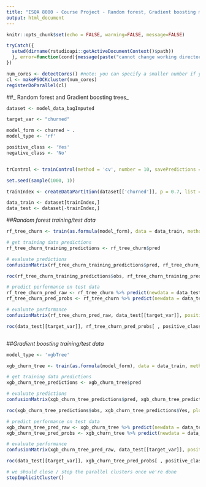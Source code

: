 ```yaml
---
title: "ISQA 8080 - Course Project - Random forest, Gradient boosting models"
output: html_document
---
```


```r
knitr::opts_chunk$set(echo = FALSE, warning=FALSE, message=FALSE)

tryCatch({
  setwd(dirname(rstudioapi::getActiveDocumentContext()$path))
  }, error=function(cond){message(paste("cannot change working directory"))
})

num_cores <- detectCores() #note: you can specify a smaller number if you want
cl <- makePSOCKcluster(num_cores)
registerDoParallel(cl)

```

##_ Random forest and Gradient boosting trees_

```r


dataset <- model_data_bagImputed

target_var <- "churned"

model_form <- churned ~ .
model_type <- 'rf'

positive_class <- 'Yes'
negative_class <- 'No'


trControl <- trainControl(method = 'cv', number = 10, savePredictions = TRUE, classProbs = TRUE, summaryFunction = twoClassSummary, search = 'grid', sampling = 'smote')

set.seed(sample(1000, 1))

trainIndex <- createDataPartition(dataset[['churned']], p = 0.7, list = FALSE)

data_train <- dataset[trainIndex,]
data_test <- dataset[-trainIndex,]


```


##_Random forest training/test data_

```r

rf_tree_churn <- train(as.formula(model_form), data = data_train, method = model_type, trControl = trControl, metric = 'ROC', tuneGrid = data.frame(mtry = 3))

# get training data predictions
rf_tree_churn_training_predictions <- rf_tree_churn$pred

# evaluate predictions
confusionMatrix(rf_tree_churn_training_predictions$pred, rf_tree_churn_training_predictions$obs)

roc(rf_tree_churn_training_predictions$obs, rf_tree_churn_training_predictions$Yes, plot = TRUE, print.auc = TRUE, legacy.axes = TRUE, levels = c(negative_class, positive_class))$auc

# predict performance on test data
rf_tree_churn_pred_raw <- rf_tree_churn %>% predict(newdata = data_test, type = 'raw')
rf_tree_churn_pred_probs <- rf_tree_churn %>% predict(newdata = data_test, type = 'prob')

# evaluate performance
confusionMatrix(rf_tree_churn_pred_raw, data_test[[target_var]], positive = positive_class)

roc(data_test[[target_var]], rf_tree_churn_pred_probs[ , positive_class], plot = TRUE, print.auc = TRUE, legacy.axes = TRUE, levels = c(negative_class, positive_class))$auc



```


##_Gradient boosting training/test data_

```r

model_type <- 'xgbTree'

xgb_churn_tree <- train(as.formula(model_form), data = data_train, method = model_type, trControl = trControl, metric = 'ROC')

# get training data predictions
xgb_churn_tree_predictions <- xgb_churn_tree$pred

# evaluate predictions
confusionMatrix(xgb_churn_tree_predictions$pred, xgb_churn_tree_predictions$obs)

roc(xgb_churn_tree_predictions$obs, xgb_churn_tree_predictions$Yes, plot = TRUE, print.auc = TRUE, legacy.axes = TRUE, levels = c(negative_class, positive_class))$auc

# predict performance on test data
xgb_churn_tree_pred_raw <- xgb_churn_tree %>% predict(newdata = data_test, type = 'raw')
xgb_churn_tree_pred_probs <- xgb_churn_tree %>% predict(newdata = data_test, type = 'prob')

# evaluate performance
confusionMatrix(xgb_churn_tree_pred_raw, data_test[[target_var]], positive = positive_class)

roc(data_test[[target_var]], xgb_churn_tree_pred_probs[ , positive_class], plot = TRUE, print.auc = TRUE, legacy.axes = TRUE, levels = c(negative_class, positive_class))$auc

```



```r

# we should close / stop the parallel clusters once we're done
stopImplicitCluster()

```
